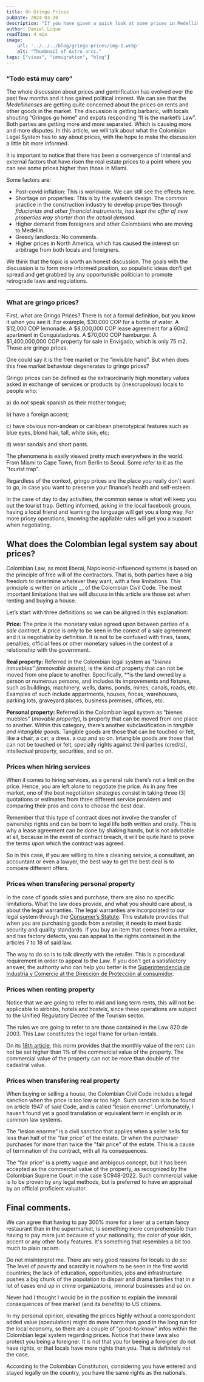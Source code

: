 ```yaml
---
title: On Gringo Prices
pubDate: 2024-03-20
description: "If you have given a quick look at some prices in Medellin that are really close to those in New York and Zurich and barely fell out of your chair, this article is for you"
author: Daniel Luque
readTime: 4 min
image:
    url: '../../../blog/gringo-prices/img-1.webp'
    alt: "Thumbnail of Astro arcs."
tags: ["visas", "immigration", "blog"]
---
```

### “Todo está muy caro”

The whole discussion about prices and gentrification has evolved over the past few months and it has gained political interest. We can see that the *Medellinenses* are getting quite concerned about the prices on rents and other goods in the market. The discussion is getting barbaric, with locals shouting “Gringos go home” and expats responding “It is the market’s Law”. Both parties are getting more and more separated. Which is causing more and more disputes. In this article, we will talk about what the Colombian Legal System has to say about prices, with the hope to make the discussion a little bit more informed.

It is important to notice that there has been a convergence of internal and external factors that have risen the real estate prices to a point where you can see some prices higher than those in Miami. 

Some factors are: 

- Post-covid inflation: This is worldwide. We can still see the effects here.
- Shortage on properties: This is by the system’s design. The common practice in the construction industry to develop properties through *fiduciarias and other financial instruments, has kept the offer of new properties way shorter than the actual demand.*
- Higher demand from foreigners and other Colombians who are moving to Medellín.
- Greedy landlords: No comments.
- Higher prices in North America, which has caused the interest on arbitrage from both locals and foreigners.

We think that the topic is worth an honest discussion. The goals with the discussion is to form more informed position, so populistic ideas don’t get spread and get grabbed by any opportunistic politician to promote retrograde laws and regulations. 

---

### What are gringo prices?

First, what are Gringo Prices? There is not a formal definition, but you know it when you see it. For example, $30.000 COP for a bottle of water. A $12,000 COP lemonade. A $8,000,000 COP lease agreement for a 60m2 apartment in Conquistadores. A $70,000 COP hamburger. A $1,400,000,000 COP property for sale in Envigado, which is only 75 m2. Those are gringo prices. 

One could say it is the free market or the “invisible hand”. But when does this free market behaviour degenerates to gringo prices?

Gringo prices can be defined as the extraordinarily high monetary values asked in exchange of services or products by (inescrupolous) locals to people who: 

a) do not speak spanish as their mother tongue; 

b) have a foreign accent; 

c) have obvious non-andean or caribbean phenotypical features such as blue eyes, blond hair, tall, white skin, etc; 

d) wear sandals and short pants.

The phenomena is easily viewed pretty much everywhere in the world. From Miami to Cape Town, from Berlin to Seoul. Some refer to it as the "tourist trap".

Regardless of the context, gringo prices are the place you really don't want to go, in case you want to preserve your finance’s health and self-esteem.

In the case of day to day activities, the common sense is what will keep you out the tourist trap. Getting informed, asking in the local facebook groups, having a local friend and learning the language will get you a long way. For more pricey operations, knowing the appliable rules will get you a support when negotiating.

## What does the Colombian legal system say about prices?

Colombian Law, as most liberal, Napoleonic-influenced systems is based on the principle of free will of the contractors. That is, both parties have a big freedom to determine whatever they want, with a few limitations. This principle is written on article __ of the Colombian Civil Code. The most important limitations that we will discuss in this article are those set when renting and buying a house.

Let’s start with three definitions so we can be aligned in this explanation:

**Price:** The price is the monetary value agreed upon between parties of a *sale contract*. A price is  only to be seen in the conext of a sale agreement and it is negotiable by definition. It is not to be confused with fines, taxes, penalties, official fees or other monetary values in the context of a relationship with the government.

**Real property:** Referred in the Colombian legal system as *“bienes inmuebles” (immovable assets),* is the kind of property that can not be moved from one place to another. Specifically, **is the land owned by a person or numerous persons, and includes its improvements and fixtures, such as buildings, machinery, wells, dams, ponds, mines, canals,  roads, etc. Examples of such include appartments, houses, fincas, warehouses, parking lots, graveyard places, business premises, offices, etc.

**Personal property:** Referred in the Colombian legal system as “bienes muebles” (*movable property*), is property that can be moved from one place to another. Within this category, there’s another subclasification in *tangible and intangible goods*. Tangible goods are those that can be touched or felt, like a chair, a car, a dress, a cup and so on. Intangible goods are those that can not be touched or felt, specially rights against third parties (credits), intellectual property,  securities, and so on.

### Prices when hiring services

When it comes to hiring services, as a general rule there’s not a limit on the price. Hence, you are left alone to negotiate the price. As in any free market, one of the best negotiation strategies consist in taking three (3) quotations or estimates from three different service providers and comparing their pros and cons to choose the best deal.

Remember that this type of contract does not involve the transfer of ownership rights and can be born to legal life both written and orally. This is why a lease agreement can be done by shaking hands, but is not advisable at all, because in the event of contract breach, it will be quite hard to prove the terms upon which the contract was agreed.

So in this case, if you are willing to hire a cleaning service, a consultant, an accountant or even a lawyer, the best way to get the best deal is to compare different offers.

### Prices when transfering personal property

In the case of goods sales and purchase, there are also no specific limitations. What the law does provide, and what you should care about, is about the legal warranties. The legal warranties are incorporated to our legal system through the [Consumer’s Statute](http://www.secretariasenado.gov.co/senado/basedoc/ley_1480_2011.html#CAP%C3%8DTULO%20I-III). This estatute provides that when you are purchasing goods from a retailer, it needs to meet basic security and quality standards. If you buy an item that comes from a retailer, and has factory defects, you can appeal to the rights contained in the articles 7 to 18 of said law.

The way to do so is to talk directly with the retailer. This is a procedural requirement in order to appeal to the Law. If you don’t get a satisfactory answer, the authority who can help you better is the [Superintendencia de Industria y Comercio at the Dirección de Protección al consumidor](https://www.sic.gov.co/tema/proteccion-del-consumidor). 

### Prices when renting property

Notice that we are going to refer to mid and long term rents, this will not be applicable to airbnbs, hotels and hostels, since these operations are subject to the Unified Regulatory Decree of the Tourism sector.

The rules we are going to refer to are those contained in the Law 820 de 2003. This Law constitutes the legal frame for urban rentals.

On its [18th article](http://www.secretariasenado.gov.co/senado/basedoc/ley_0820_2003.html#18), this norm provides that the monthly value of the rent can not be set higher than 1% of the commercial value of the property. The commercial value of the property can not be more than double of the cadastral value.

### Prices when transfering real property

When buying or selling a house, the Colombian Civil Code includes a legal sanction when the price is too low or too high. Such sanction is to be found on article 1947 of said Code, and is called “lesion enorme”. Unfortunately, I haven’t found yet a good translation or equivalent term in english or in common law systems.

The “lesion enorme” is a civil sanction that applies when a seller sells for less than half of the "fair price" of the estate. Or when the purchaser purchases for more than twice the "fair price" of the estate. This is a cause of termination of the contract, with all its consequences.

The “fair price” is a pretty vague and ambigous concept, but it has been accepted as the commercial value of the property, as recognized by the Colombian Supreme Court in the case  SC948-2022. Such commercial value is to be proven by any legal methods, but is preferred to have an appraisal by an official proficient valuator. 

## Final comments.

We can agree that having to pay 300% more for a beer at a certain fancy restaurant than in the supermarket, is something more comprehensible than having to pay more just because of your nationality, the color of your skin, accent or any other body features. It's something that resembles a bit too much to plain racism.

Do not misinterpret me. There are very good reasons for locals to do so: The level of poverty and scarcity is nowhere to be seen in the first world countries; the lack of education, opportunities, jobs and infrastructure pushes a big chunk of the population to dispair and drama families that in a lot of cases end up in crime organizations, immoral businesses and so on.

Never had I thought I would be in the position to explain the immoral consequences of free market (and its benefits) to US citizens.

In my personal opinion, elevating the prices highly without a correspondent added value (speculation) might do more harm than good in the long run for the local economy, so there are a couple of "good-to-know" infos within the Colombian legal system regarding prices. Notice that these laws also protect you being a foreigner. It is not that you for beeing a foreigner do not have rights, or that locals have more rights than you. That is definitely not the case.

According to the Colombian Constitution, considering you have entered and stayed legally on the country, you have the same rights as the nationals.